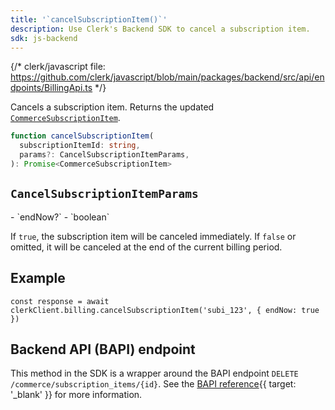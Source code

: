 ```yaml
---
title: '`cancelSubscriptionItem()`'
description: Use Clerk's Backend SDK to cancel a subscription item.
sdk: js-backend
---
```


<Include src="_partials/billing/billing-experimental" />

{/* clerk/javascript file: https://github.com/clerk/javascript/blob/main/packages/backend/src/api/endpoints/BillingApi.ts */}

Cancels a subscription item. Returns the updated [`CommerceSubscriptionItem`](/docs/references/backend/types/commerce-subscription-item).

```ts
function cancelSubscriptionItem(
  subscriptionItemId: string,
  params?: CancelSubscriptionItemParams,
): Promise<CommerceSubscriptionItem>
```

## `CancelSubscriptionItemParams`

<Properties>
  - `endNow?`
  - `boolean`

  If `true`, the subscription item will be canceled immediately. If `false` or omitted, it will be canceled at the end of the current billing period.
</Properties>

## Example

<Include src="_partials/backend/usage" />

```tsx
const response = await clerkClient.billing.cancelSubscriptionItem('subi_123', { endNow: true })
```

## Backend API (BAPI) endpoint

This method in the SDK is a wrapper around the BAPI endpoint `DELETE /commerce/subscription_items/{id}`. See the [BAPI reference](https://clerk.com/docs/reference/backend-api/tag/commerce/delete/commerce/subscription_items/%7Bsubscription_item_id%7D){{ target: '_blank' }} for more information.
